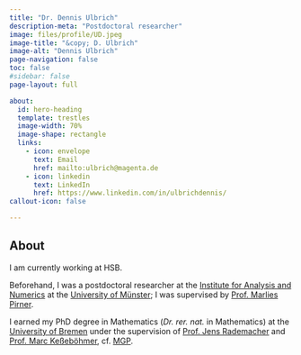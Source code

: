 ```yaml
---
title: "Dr. Dennis Ulbrich"
description-meta: "Postdoctoral researcher"
image: files/profile/UD.jpeg
image-title: "&copy; D. Ulbrich"
image-alt: "Dennis Ulbrich"
page-navigation: false
toc: false  
#sidebar: false
page-layout: full

about:
  id: hero-heading
  template: trestles
  image-width: 70%
  image-shape: rectangle
  links:
    - icon: envelope
      text: Email
      href: mailto:ulbrich@magenta.de
    - icon: linkedin
      text: LinkedIn
      href: https://www.linkedin.com/in/ulbrichdennis/
callout-icon: false

---
```


:::{#hero-heading}

## About

I am currently working at HSB.

Beforehand, I was a postdoctoral researcher at the [Institute for Analysis and Numerics](https://www.uni-muenster.de/AMM/en/institute.shtml) at the [University of Münster](https://www.uni-muenster.de/en/); I was supervised by [Prof. Marlies Pirner](https://www.uni-muenster.de/AMM/en/Pirner/index.shtml). 
  
I earned my PhD degree in Mathematics (*Dr. rer. nat.* in Mathematics) at the [University of Bremen](https://www.uni-bremen.de/en/) under the supervision of [Prof. Jens Rademacher](https://www.math.uni-hamburg.de/en/forschung/bereiche/am/ang-dynamische-systeme/personen/rademacher-jens.html) and [Prof. Marc Keßeböhmer](https://www.uni-bremen.de/dynsys/members/prof-dr-marc-kesseboehmer), cf. [MGP](https://www.mathgenealogy.org/id.php?id=277103). 


:::



